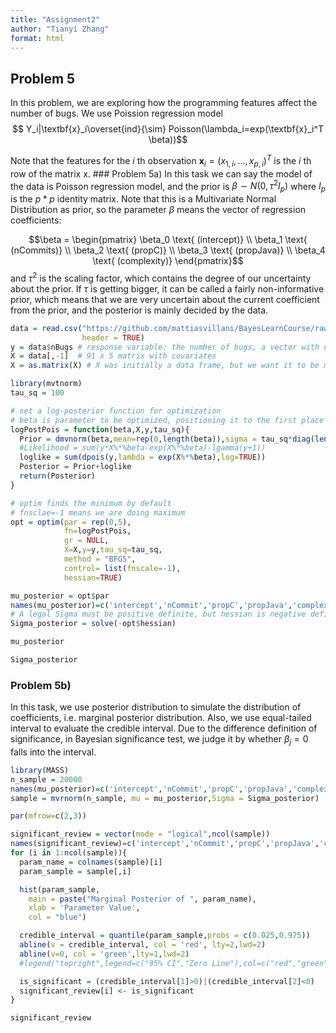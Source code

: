 ```yaml
---
title: "Assignment2"
author: "Tianyi Zhang"
format: html
---
```


## Problem 5
In this problem, we are exploring how the programming features affect the number of bugs. We use Poission regression model 
$$ Y_i|\textbf{x}_i\overset{ind}{\sim} Poisson(\lambda_i=exp(\textbf{x}_i^T \beta))$$

Note that the features for the $i$ th observation $\textbf{x}_i=(x_{1,i},...,x_{p,i})^T$ is the $i$ th row of the matrix x. 
### Problem 5a)
In this task we can say the model of the data is Poisson regression model, and the prior is $\beta \sim N(0,\tau^2 I_p)$ where $I_p$ is the $p*p$ identity matrix. Note that this is a Multivariate Normal Distribution as prior, so the parameter $\beta$ means the vector of regression coefficients:

$$\beta = 
\begin{pmatrix}
  \beta_0 \text{ (intercept)} \\
  \beta_1 \text{ (nCommits)}  \\
  \beta_2 \text{ (propC)}     \\
  \beta_3 \text{ (propJava)}   \\
  \beta_4 \text{ (complexity)}
\end{pmatrix}$$
and $\tau^2$ is the scaling factor, which contains the degree of our uncertainty about the prior. If $\tau$ is getting bigger, it can be called a fairly non-informative prior, which means that we are very uncertain about the current coefficient from the prior, and the posterior is mainly decided by the data.

```r
data = read.csv("https://github.com/mattiasvillani/BayesLearnCourse/raw/master/assignment/bugs.csv", 
                header = TRUE)
y = data$nBugs # response variable: the number of bugs, a vector with n = 91 observations
X = data[,-1]  # 91 x 5 matrix with covariates
X = as.matrix(X) # X was initially a data frame, but we want it to be matrix
```


```r
library(mvtnorm)
tau_sq = 100

# set a log-posterior function for optimization
# beta is parameter to be optimized, positioning it to the first place
logPostPois = function(beta,X,y,tau_sq){
  Prior = dmvnorm(beta,mean=rep(0,length(beta)),sigma = tau_sq*diag(length(beta)),log = TRUE)
  #Likelihood = sum(y*X%*%beta-exp(X%*%beta)-lgamma(y+1))
  loglike = sum(dpois(y,lambda = exp(X%*%beta),log=TRUE))
  Posterior = Prior+loglike
  return(Posterior)
}

# optim finds the minimum by default
# fnsclae=-1 means we are doing maximum
opt = optim(par = rep(0,5),
            fn=logPostPois,
            gr = NULL,
            X=X,y=y,tau_sq=tau_sq,
            method = "BFGS",
            control= list(fnscale=-1),
            hessian=TRUE)

mu_posterior = opt$par
names(mu_posterior)=c('intercept','nCommit','propC','propJava','complexity')
# A legal Sigma must be positive definite, but hessian is negative definite. So we fetch negative hessian.
Sigma_posterior = solve(-opt$hessian)

mu_posterior

Sigma_posterior

```


### Problem 5b)

In this task, we use posterior distribution to simulate the distribution of coefficients, i.e. marginal posterior distribution. Also, we use equal-tailed interval to evaluate the credible interval. Due to the difference definition of significance, in Bayesian significance test, we judge it by whether $\beta_j=0$ falls into the interval.

```r
library(MASS)
n_sample = 20000
names(mu_posterior)=c('intercept','nCommit','propC','propJava','complexity')
sample = mvrnorm(n_sample, mu = mu_posterior,Sigma = Sigma_posterior)

par(mfrow=c(2,3))

significant_review = vector(mode = "logical",ncol(sample))
names(significant_review)=c('intercept','nCommit','propC','propJava','complexity')
for (i in 1:ncol(sample)){
  param_name = colnames(sample)[i]
  param_sample = sample[,i]

  hist(param_sample,
    main = paste("Marginal Posterior of ", param_name),
    xlab = 'Parameter Value',
    col = "blue")

  credible_interval = quantile(param_sample,probs = c(0.025,0.975))
  abline(v = credible_interval, col = 'red', lty=2,lwd=2)
  abline(v=0, col = 'green',lty=1,lwd=2)
  #legend("topright",legend=c("95% CI","Zero Line"),col=c("red","green"),lty=c(2,1),bty="n")

  is_significant = (credible_interval[1]>0)|(credible_interval[2]<0)
  significant_review[i] <- is_significant
}

significant_review


```

